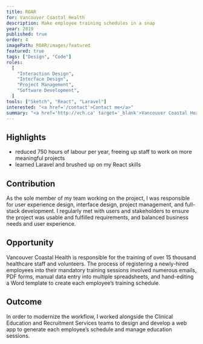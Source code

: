 ```yaml
---
title: ROAR
for: Vancouver Coastal Health
description: Make employee training schedules in a snap
year: 2019
published: true
order: 4
imagePath: ROAR/images/featured
featured: true
tags: ["Design", "Code"]
roles:
  [
    "Interaction Design",
    "Interface Design",
    "Project Management",
    "Software Development",
  ]
tools: ["Sketch", "React", "Laravel"]
interested: "<a href='/contact'>Contact me</a>"
summary: "<a href='http://vch.ca' target='_blank'>Vancouver Coastal Health</a> trains around 1000 new staff per year, but was processing all new hires with manual document editing and data entry. To modernize the workflow, I worked alongside the Clinical Education and Recruitment Services teams to design and develop a web app to automate each employee’s schedule and manage education sessions. The new process saves over 750 hours of labour each year."
---
```


## Highlights

- reduced 750 hours of labour per year, freeing up staff to work on more meaningful projects
- learned Laravel and brushed up on my React skills

## Contribution

As the sole member of my team working on the project, I was responsible for user experience design, interface design, project management, and full-stack development. I regularly met with users and stakeholders to ensure the project was usable and fulfilled requirements, and balanced business needs and user experience.

## Opportunity

Vancouver Coastal Health is responsible for the training of over 15 thousand healthcare staff and volunteers. The process of registering a newly-hired employees into their mandatory training sessions involved numerous emails, PDF forms, manual data entry into multiple spreadsheets, and hand-editing a Word template to create each employee’s training schedule.

## Outcome

In order to modernize the workflow, I worked alongside the Clinical Education and Recruitment Services teams to design and develop a web app to generate each employee’s schedule and manage education sessions.
